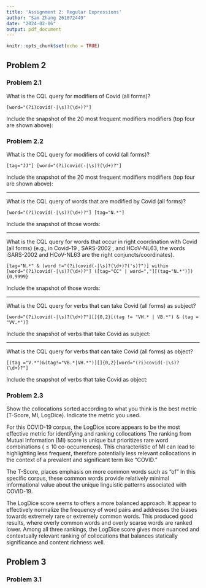 ```yaml
---
title: 'Assignment 2: Regular Expressions'
author: "Sam Zhang 261072449"
date: "2024-02-06"
output: pdf_document
---
```


```r
knitr::opts_chunk$set(echo = TRUE)
```

## Problem 2
### Problem 2.1
What is the CQL query for modifiers of Covid (all forms)?

```cql
[word="(?i)covid(-|\s)?(\d+)?"]
```

Include the snapshot of the 20 most frequent modifiers modifiers (top four are shown above):

### Problem 2.2

What is the CQL query for modifiers of covid (all forms)?

```cql
[tag="JJ"] [word="(?i)covid(-|\s)?(\d+)?"]
```

Include the snapshot of the 20 most frequent modifiers modifiers (top four are shown above):

---

What is the CQL query of words that are modified by Covid (all forms)?

```cql
[word="(?i)covid(-|\s)?(\d+)?"] [tag="N.*"]
```

Include the snapshot of those words:

---

What is the CQL query for words that occur in right coordination with Covid (all forms) (e.g., in Covid-19 , SARS-2002 , and HCoV-NL63, the words iSARS-2002 and HCoV-NL63 are the right conjuncts/coordinates).

```cql
[tag="N.*" & (word !="(?i)covid(-|\s)?(\d+)?('s)?")] within 
[word="(?i)covid(-|\s)?(\d+)?"] ([tag="CC" | word=","][(tag="N.*")]){0,9999}
```

Include the snapshot of those words:

---

What is the CQL query for verbs that can take Covid (all forms) as subject?

```cql
[word="(?i)covid(-|\s)?(\d+)?"][]{0,2}[(tag != "VH.* | VB.*") & (tag = "VV.*")]
```

Include the snapshot of verbs that take Covid as subject:

---


What is the CQL query for verbs that can take Covid (all forms) as object?

```cql
[(tag ="V.*")&(tag!="VB.*|VH.*")][]{0,2}[word="(?i)covid(-|\s)?(\d+)?"]
```

Include the snapshot of verbs that take Covid as object:


### Problem 2.3
Show the collocations sorted according to what you think is the best metric (T-Score, MI, LogDice). Indicate the metric you used.

For this COVID-19 corpus, the LogDice score appears to be the most effective metric for identifying and ranking collocations
The ranking from Mutual Information (MI) score is unique but prioritizes rare word combinations ($\le 10$ co-occurrences). This characteristic of MI can lead to highlighting less frequent, therefore potentially less relevant collocations in the context of a prevalent and significant term like "COVID."

The T-Score, places emphasis on more common words such as "of" In this specific corpus, these common words provide relatively minimal informational value about the unique linguistic patterns associated with COVID-19.

The LogDice score seems to offers a more balanced approach. It appear to effectively normalize the frequency of word pairs and addresses the biases towards extremely rare or extremely common words. This produced good results, where overly common words and overly scarse words are ranked lower. Among all three rankings, the LogDice score gives more nuanced and contextually relevant ranking of collocations that balances statically significance and content richness well.


## Problem 3



### Problem 3.1
